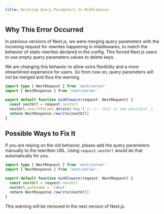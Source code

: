 ```yaml
---
title: Deleting Query Parameters In Middlewares
---
```


## Why This Error Occurred

In previous versions of Next.js, we were merging query parameters with the incoming request for rewrites happening in middlewares, to match the behavior of static rewrites declared in the config. This forced Next.js users to use empty query parameters values to delete keys.

We are changing this behavior to allow extra flexibility and a more streamlined experience for users. So from now on, query parameters will not be merged and thus the warning.

```ts filename="middleware.ts"
import type { NextRequest } from 'next/server'
import { NextResponse } from 'next/server'

export default function middleware(request: NextRequest) {
  const nextUrl = request.nextUrl
  nextUrl.searchParams.delete('key') // <-- this is now possible! 🎉
  return NextResponse.rewrite(nextUrl)
}
```

## Possible Ways to Fix It

If you are relying on the old behavior, please add the query parameters manually to the rewritten URL. Using `request.nextUrl` would do that automatically for you.

```ts filename="middleware.ts"
import type { NextRequest } from 'next/server'
import { NextResponse } from 'next/server'

export default function middleware(request: NextRequest) {
  const nextUrl = request.nextUrl
  nextUrl.pathname = '/dest'
  return NextResponse.rewrite(nextUrl)
}
```

This warning will be removed in the next version of Next.js.
